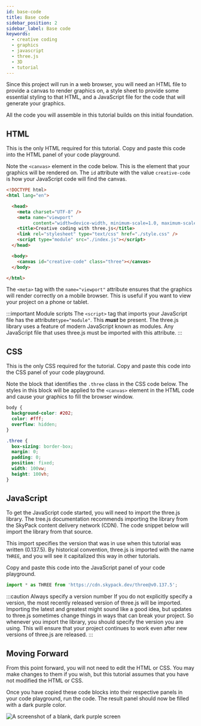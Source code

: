 ```yaml
---
id: base-code
title: Base code
sidebar_position: 2
sidebar_label: Base code
keywords:
  - creative coding
  - graphics
  - javascript
  - three.js
  - 3D
  - tutorial
---
```


Since this project will run in a web browser, you will need an HTML file to provide a canvas to render graphics on, a style sheet to provide some essential styling to that HTML, and a JavaScript file for the code that will generate your graphics.

All the code you will assemble in this tutorial builds on this initial foundation.

## HTML

This is the only HTML required for this tutorial. Copy and paste this code into the HTML panel of your code playground.

Note the `<canvas>` element in the code below. This is the element that your graphics will be rendered on. The `id` attribute with the value `creative-code` is how your JavaScript code will find the canvas.

```html
<!DOCTYPE html>
<html lang="en">

  <head>
    <meta charset="UTF-8" />
    <meta name="viewport" 
          content="width=device-width, minimum-scale=1.0, maximum-scale=1.0">
    <title>Creative coding with three.js</title>
    <link rel="stylesheet" type="text/css" href="./style.css" />
    <script type="module" src="./index.js"></script>
  </head>

  <body>
    <canvas id="creative-code" class="three"></canvas>
  </body>

</html>
```

The `<meta>` tag with the `name="viewport"` attribute ensures that the graphics will render correctly on a mobile browser. This is useful if you want to view your project on a phone or tablet.

:::important Module scripts
The `<script>` tag that imports your JavaScript file has the attribute`type="module"`. This **_must_** be present. The three.js library uses a feature of modern JavaScript known as modules. Any JavaScript file that uses three.js must be imported with this attribute.
:::

## CSS

This is the only CSS required for the tutorial. Copy and paste this code into the CSS panel of your code playground.

Note the block that identifies the `.three` class in the CSS code below. The styles in this block will be applied to the `<canvas>` element in the HTML code and cause your graphics to fill the browser window.

```css
body {
  background-color: #202;
  color: #fff;
  overflow: hidden;
}

.three {
  box-sizing: border-box;
  margin: 0;
  padding: 0;
  position: fixed;
  width: 100vw;
  height: 100vh;
}
```

## JavaScript

To get the JavaScript code started, you will need to import the three.js library. The tree.js documentation recommends importing the library from the SkyPack content delivery network (CDN). The code snippet below will import the library from that source.

This import specifies the version that was in use when this tutorial was written (0.137.5). By historical convention, three.js is imported with the name `THREE`, and you will see it capitalized this way in other tutorials.

Copy and paste this code into the JavaScript panel of your code playground.

```javascript
import * as THREE from 'https://cdn.skypack.dev/three@v0.137.5';
```

:::caution Always specify a version number
If you do not explicitly specify a version, the most recently released version of three.js will be imported. Importing the latest and greatest might sound like a good idea, but updates to three.js sometimes change things in ways that can break your project. So whenever you import the library, you should specify the version you are using. This will ensure that your project continues to work even after new versions of three.js are released.
:::

## Moving Forward

From this point forward, you will not need to edit the HTML or CSS. You may make changes to them if you wish, but this tutorial assumes that you have not modified the HTML or CSS.

Once you have copied these code blocks into their respective panels in your code playground, run the code. The result panel should now be filled with a dark purple color.

![A screenshot of a blank, dark purple screen](assets/base-code-result.png "The result of this section's code")
